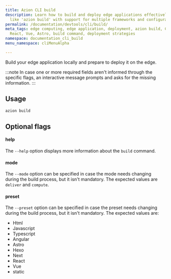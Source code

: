```yaml
---
title: Azion CLI build
description: Learn how to build and deploy edge applications effectively using commands
  like 'azion build' with support for multiple frameworks and configurations.
permalink: /documentation/devtools/cli/build/
meta_tags: edge computing, edge application, deployment, azion build, CLI, Javascript,
  React, Vue, Astro, build command, deployment strategies
namespace: documentation_cli_build
menu_namespace: cliMenuAlpha

---
```


Build your edge application locally and prepare to deploy it on the edge.

:::note 
In case one or more required fields aren't informed through the specific flags, an interactive message prompts and asks for the missing information.
:::

## Usage

```bash
azion build
```

## Optional flags

#### help

The `--help` option displays more information about the `build` command.

#### mode

The `--mode` option can be specified in case the mode needs changing during the build process, but it isn't mandatory. The expected values are `deliver` and `compute`.

#### preset

The `--preset` option can be specified in case the preset needs changing during the build process, but it isn't mandatory. The expected values are:

- Html
- Javascript
- Typescript
- Angular
- Astro
- Hexo
- Next 
- React
- Vue
- static
